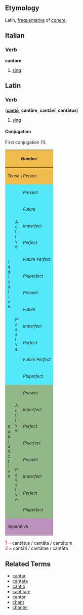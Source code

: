 ==Etymology==
Latin, [[frequentative]] of ''[[canere]]''.

==Italian==
===Verb===
'''cantare'''

# [[sing]]

==Latin==
===Verb===
('''[[canto|cant&#333;]]''', '''cant&#257;re''', '''cant&#257;v&#299;''', '''cant&#257;tus''')
# [[sing]]

====Conjugation====
First conjugation (1).
{| border="1" cellpadding="2"
!style="background:#F1BC4E;" colspan=3| <small>''Number''
!style="background:#F1BC4E;" colspan=3| <small>''Singular''
!style="background:#F1BC4E;" colspan=3| <small>''Plural''
|-
!style="background:#F1BC4E;" colspan=3| <small>''Tense \ Person''
!style="background:#F1BC4E;"| <small>''1.''
!style="background:#F1BC4E;"| <small>''2.''
!style="background:#F1BC4E;"| <small>''3.''
!style="background:#F1BC4E;"| <small>''11.''
!style="background:#F1BC4E;"| <small>''22.''
!style="background:#F1BC4E;"| <small>''33.''
|-
!style="background:#54E9FA;" rowspan=12|<small>I<br>n<br>d<br>i<br>c<br>a<br>t<br>i<br>v<br>e
!style="background:#54E9FA;" rowspan=6|<small>A<br>c<br>t<br>i<br>v<br>e
!style="background:#54E9FA;"|<small>''Present''
|style="background:#FBFCE4;"|cant&#333;
|style="background:#FBFCE4;"|cant&#257;s
|style="background:#FBFCE4;"|cantat
|style="background:#FBFCE4;"|cant&#257;mus
|style="background:#FBFCE4;"|cant&#257;tis
|style="background:#FBFCE4;"|cantant
|-
!style="background:#54E9FA;"| <small>''Future''
|style="background:#FBFCE4;"|cant&#257;b&#333;
|style="background:#FBFCE4;"|cant&#257;bis
|style="background:#FBFCE4;"|cant&#257;bit
|style="background:#FBFCE4;"|cant&#257;bimus
|style="background:#FBFCE4;"|cant&#257;bitis
|style="background:#FBFCE4;"|cant&#257;bunt
|-
!style="background:#54E9FA;"| <small>''Imperfect''
|style="background:#FBFCE4;"|cant&#257;bam
|style="background:#FBFCE4;"|cant&#257;b&#257;s
|style="background:#FBFCE4;"|cant&#257;bat
|style="background:#FBFCE4;"|cant&#257;b&#257;mus
|style="background:#FBFCE4;"|cant&#257;b&#257;tis
|style="background:#FBFCE4;"|cant&#257;bant
|-
!style="background:#54E9FA;"| <small>''Perfect''
|style="background:#FBFCE4;"|cant&#257;v&#299;
|style="background:#FBFCE4;"|cant&#257;vist&#299;
|style="background:#FBFCE4;"|cant&#257;vit
|style="background:#FBFCE4;"|cant&#257;vimus
|style="background:#FBFCE4;"|cant&#257;vistis
|style="background:#FBFCE4;"|cant&#257;v&#275;runt
|-
!style="background:#54E9FA;"| <small>''Future Perfect''
|style="background:#FBFCE4;"|cant&#257;ver&#333;
|style="background:#FBFCE4;"|cant&#257;veris
|style="background:#FBFCE4;"|cant&#257;verit
|style="background:#FBFCE4;"|cant&#257;verimus
|style="background:#FBFCE4;"|cant&#257;veritis
|style="background:#FBFCE4;"|cant&#257;verint
|-
!style="background:#54E9FA;"| <small>''Pluperfect''
|style="background:#FBFCE4;"|cant&#257;veram
|style="background:#FBFCE4;"|cant&#257;ver&#257;s
|style="background:#FBFCE4;"|cant&#257;verat
|style="background:#FBFCE4;"|cant&#257;ver&#257;mus
|style="background:#FBFCE4;"|cant&#257;ver&#257;tis
|style="background:#FBFCE4;"|cant&#257;verant
|-
!style="background:#54E9FA;" rowspan=6| <small>P<br>a<br>s<br>s<br>i<br>v<br>e
!style="background:#54E9FA;"|<small>''Present''
|style="background:#FBFCE4;"|cantor
|style="background:#FBFCE4;"|cant&#257;ris
|style="background:#FBFCE4;"|cant&#257;tur
|style="background:#FBFCE4;"|cant&#257;mur
|style="background:#FBFCE4;"|cant&#257;min&#299;
|style="background:#FBFCE4;"|cantantur
|-
!style="background:#54E9FA;"|<small>''Future''
|style="background:#FBFCE4;"|cant&#257;bor
|style="background:#FBFCE4;"|cant&#257;beris
|style="background:#FBFCE4;"|cant&#257;bitur
|style="background:#FBFCE4;"|cant&#257;bimur
|style="background:#FBFCE4;"|cant&#257;bimin&#299;
|style="background:#FBFCE4;"|cant&#257;buntur
|-
!style="background:#54E9FA;"|<small>''Imperfect''
|style="background:#FBFCE4;"|cant&#257;bar
|style="background:#FBFCE4;"|cant&#257;b&#257;ris
|style="background:#FBFCE4;"|cant&#257;b&#257;tur
|style="background:#FBFCE4;"|cant&#257;b&#257;mur
|style="background:#FBFCE4;"|cant&#257;b&#257;min&#299;
|style="background:#FBFCE4;"|cant&#257;bantur
|-
!style="background:#54E9FA;"|<small>''Perfect''
|style="background:#FBFCE4;"|cantatus<font color="red"><sup>1</sup></font><br>sum
|style="background:#FBFCE4;"|cantatus<font color="red"><sup>1</sup></font><br>es
|style="background:#FBFCE4;"|cantatus<font color="red"><sup>1</sup></font><br>est
|style="background:#FBFCE4;"|cantat&#299; <font color="red"><sup>2</sup></font><br>sumus
|style="background:#FBFCE4;"|cantat&#299; <font color="red"><sup>2</sup></font><br>estis
|style="background:#FBFCE4;"|cantat&#299; <font color="red"><sup>2</sup></font><br>sunt
|-
!style="background:#54E9FA;"|<small>''Future Perfect''
|style="background:#FBFCE4;"|cantatus<font color="red"><sup>1</sup></font><br>er&#333;
|style="background:#FBFCE4;"|cantatus<font color="red"><sup>1</sup></font><br>eris
|style="background:#FBFCE4;"|cantatus<font color="red"><sup>1</sup></font><br>erit
|style="background:#FBFCE4;"|cantat&#299; <font color="red"><sup>2</sup></font><br>erimus
|style="background:#FBFCE4;"|cantat&#299; <font color="red"><sup>2</sup></font><br>eritis
|style="background:#FBFCE4;"|cantat&#299; <font color="red"><sup>2</sup></font><br>erunt
|-
!style="background:#54E9FA;"|<small>''Pluperfect''
|style="background:#FBFCE4;"|cantatus<font color="red"><sup>1</sup></font><br>eram
|style="background:#FBFCE4;"|cantatus<font color="red"><sup>1</sup></font><br>er&#257;s
|style="background:#FBFCE4;"|cantatus<font color="red"><sup>1</sup></font><br>erat
|style="background:#FBFCE4;"|cantat&#299; <font color="red"><sup>2</sup></font><br>er&#257;mus
|style="background:#FBFCE4;"|cantat&#299; <font color="red"><sup>2</sup></font><br>er&#257;tis
|style="background:#FBFCE4;"|cantat&#299; <font color="red"><sup>2</sup></font><br>erant
|-
!style="background:#92B887;" rowspan=8|<small>S<br>u<br>b<br>j<br>u<br>n<br>c<br>t<br>i<br>v<br>e
!style="background:#92B887;" rowspan=4|<small>A<br>c<br>t<br>i<br>v<br>e
!style="background:#92B887;"|<small>''Present''
|style="background:#E7FEE9;"| cantem
|style="background:#E7FEE9;"| cant&#275;s
|style="background:#E7FEE9;"| cantet
|style="background:#E7FEE9;"| cant&#275;mus
|style="background:#E7FEE9;"| cant&#275;tis
|style="background:#E7FEE9;"| cantent
|-
!style="background:#92B887;"|<small>''Imperfect''
|style="background:#E7FEE9;"| cant&#257;rem
|style="background:#E7FEE9;"| cant&#257;r&#275;s
|style="background:#E7FEE9;"| cant&#257;ret
|style="background:#E7FEE9;"| cant&#257;r&#275;mus
|style="background:#E7FEE9;"| cant&#257;r&#275;tis
|style="background:#E7FEE9;"| cant&#257;rent
|-
!style="background:#92B887;"|<small>''Perfect''
|style="background:#E7FEE9;"| cant&#257;verim
|style="background:#E7FEE9;"| cant&#257;ver&#299;s
|style="background:#E7FEE9;"| cant&#257;verit
|style="background:#E7FEE9;"| cant&#257;ver&#299;mus
|style="background:#E7FEE9;"| cant&#257;ver&#299;tis
|style="background:#E7FEE9;"| cant&#257;verint
|-
!style="background:#92B887;"|<small>''Pluerfect''
|style="background:#E7FEE9;"| cant&#257;vissem
|style="background:#E7FEE9;"| cant&#257;viss&#275;s
|style="background:#E7FEE9;"| cant&#257;visset
|style="background:#E7FEE9;"| cant&#257;viss&#275;mus
|style="background:#E7FEE9;"| cant&#257;viss&#275;tis
|style="background:#E7FEE9;"| cant&#257;vissent
|-
!style="background:#92B887;" rowspan=4|<small>P<br>a<br>s<br>s<br>i<br>v<br>e
!style="background:#92B887;"|<small>''Present''
|style="background:#E7FEE9;"| canter
|style="background:#E7FEE9;"| cant&#275;ris
|style="background:#E7FEE9;"| cant&#275;tur
|style="background:#E7FEE9;"| cant&#275;mur
|style="background:#E7FEE9;"| cant&#275;min&#299;
|style="background:#E7FEE9;"| cantentur
|-
!style="background:#92B887;"|<small>''Imperfect''
|style="background:#E7FEE9;"| cant&#257;rer
|style="background:#E7FEE9;"| cant&#257;r&#275;ris
|style="background:#E7FEE9;"| cant&#257;r&#275;tur
|style="background:#E7FEE9;"| cant&#257;r&#275;mur
|style="background:#E7FEE9;"| cant&#257;r&#275;min&#299;
|style="background:#E7FEE9;"| cant&#257;rentur
|-
!style="background:#92B887;"|<small>''Perfect''
|style="background:#E7FEE9;"|cantatus<font color="red"><sup>1</sup></font><br>sim
|style="background:#E7FEE9;"|cantatus<font color="red"><sup>1</sup></font><br>s&#299;s
|style="background:#E7FEE9;"|cantatus<font color="red"><sup>1</sup></font><br>sit
|style="background:#E7FEE9;"|cantat&#299; <font color="red"><sup>2</sup></font><br>s&#299;mus
|style="background:#E7FEE9;"|cantat&#299; <font color="red"><sup>2</sup></font><br>s&#299;tis
|style="background:#E7FEE9;"|cantat&#299; <font color="red"><sup>2</sup></font><br>sint
|-
!style="background:#92B887;"|<small>''Pluperfect''
|style="background:#E7FEE9;"|cantatus<font color="red"><sup>1</sup></font><br>essem
|style="background:#E7FEE9;"|cantatus<font color="red"><sup>1</sup></font><br>ess&#275;s
|style="background:#E7FEE9;"|cantatus<font color="red"><sup>1</sup></font><br>esset
|style="background:#E7FEE9;"|cantat&#299; <font color="red"><sup>2</sup></font><br>ess&#275;mus
|style="background:#E7FEE9;"|cantat&#299; <font color="red"><sup>2</sup></font><br>ess&#275;tis
|style="background:#E7FEE9;"|cantat&#299; <font color="red"><sup>2</sup></font><br>essent
|-
!style="background:#BD91BD;" colspan=3| <small>Imperative
|style="background:#FCF2E9;" align="center"|&mdash;&mdash;
|style="background:#FCF2E9;"| cant&#257;
|style="background:#FCF2E9;" align="center"|&mdash;&mdash;
|style="background:#FCF2E9;" align="center"|&mdash;&mdash;
|style="background:#FCF2E9;"| cant&#257;te
|style="background:#FCF2E9;" align="center"|&mdash;&mdash;
|}
<font color="red"> 1 </font> = cant&#257;tus / cant&#257;ta / cant&#257;tum <br>
<font color="red"> 2 </font> = cant&#257;t&#299; / cant&#257;tae / cant&#257;ta  <br>

==Related Terms==
*[[cantar]]
*[[cantata]]
*[[cantio]]
*[[cantitare]]
*[[cantor]]
*[[chant]]
*[[chanter]]